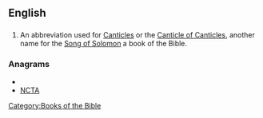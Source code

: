==English==

==={{abbreviation}}===
{{en-abbr}}

# {{biblical}} An abbreviation used for [[Canticles]] or the [[Canticle of Canticles]], another name for the [[Song of Solomon]] a book of the Bible.

===Anagrams===
* {{alphagram|acnt}}
* [[NCTA#English|NCTA]]


[[Category:Books of the Bible]]